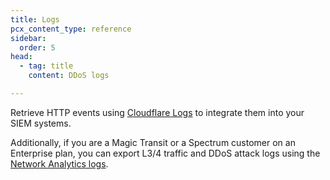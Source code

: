 ```yaml
---
title: Logs
pcx_content_type: reference
sidebar:
  order: 5
head:
  - tag: title
    content: DDoS logs

---
```



Retrieve HTTP events using [Cloudflare Logs](/logs/) to integrate them into your <GlossaryTooltip term="SIEM">SIEM systems</GlossaryTooltip>.

Additionally, if you are a Magic Transit or a Spectrum customer on an Enterprise plan, you can export L3/4 traffic and DDoS attack logs using the [Network Analytics logs](/logs/reference/log-fields/account/network_analytics_logs/).
